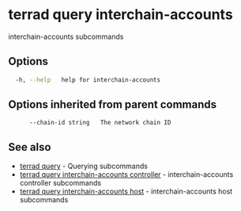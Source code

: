 # terrad query interchain-accounts

interchain-accounts subcommands

## Options

```sh Terrad
  -h, --help   help for interchain-accounts
```

## Options inherited from parent commands

```
      --chain-id string   The network chain ID
```

## See also

* [terrad query](terrad_query.mdx)	 - Querying subcommands
* [terrad query interchain-accounts controller](terrad_query_interchain-accounts_controller.mdx)	 - interchain-accounts controller subcommands
* [terrad query interchain-accounts host](terrad_query_interchain-accounts_host.mdx)	 - interchain-accounts host subcommands


